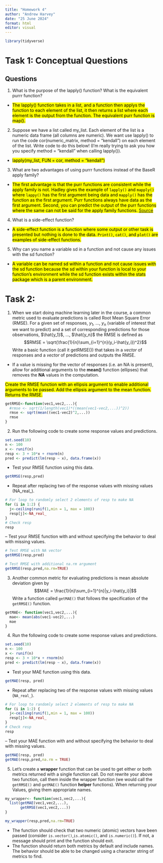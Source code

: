 ```yaml
---
title: "Homework 4"
author: "Andrew Harvey"
date: "25 June 2024"
format: html
editor: visual
---
```

```r
library(tidyverse)
```
# Task 1: Conceptual Questions

## Questions

1. What is the purpose of the lapply() function? What is the equivalent purrr function?

* <mark>The lapply() function takes in a list, and a function then applys the function to each element of the list, it then returns a list where each element is the output from the function. The equivalent purr function is map().<mark>

2. Suppose we have a list called my_list. Each element of the list is a numeric data frame (all columns are numeric). We want use lapply() to run the code cor(numeric_matrix, method = "kendall") on each element of the list. Write code to do this below! (I’m really trying to ask you how you specify method = "kendall" when calling lapply()).

* <mark> lapply(my_list, FUN = cor, method = "kendall") <mark>

3. What are two advantages of using purrr functions instead of the BaseR apply family?

* <mark> The first advantage is that the purr functions are consistent while the apply family is not. Hadley gives the example of `lapply()` and `mapply()` where `lappy()` has the first argument being data and `mapply()` has the function as the first argument. Purr functions always have data as the first argument. Second, you can predict the output of the purr functions where the same can not be said for the apply family functions. [Source](https://stackoverflow.com/questions/45101045/why-use-purrrmap-instead-of-lapply) <mark>

4. What is a side-effect function?

* <mark> A side-effect function is a function where some output or other task is presented but nothing is done to the data. `Print()`, `cat()`, and  `plot()` are examples of side-effect functions.<mark>

5. Why can you name a variable sd in a function and not cause any issues with the sd function?

* <mark> A variable can be named sd within a function and not cause issues with the sd function because the sd within your function is local to your function's environment while the sd function exists within the stats package which is a parent environment. <mark>


# Task 2:

1. When we start doing machine learning later in the course, a common metric used to evaluate predictions is called Root Mean Square Error (RMSE). For a given set of responses, $y_1$, ..., $y_n$ (variable of interest that we want to predict) and a set of corresponding predictions for those observations, $\hat{y_1}$, ..., $\hat{y_n}$ the RMSE is defined as $$RMSE = \sqrt{\frac{1}{n}\sum_{i=1}^{n}(y_i-\hat{y_i})^2}$$ Write a basic function (call it getRMSE()) that takes in a *vector* of responses and a *vector* of predictions and outputs the RMSE.

* If a value is missing for the vector of responses (i.e. an NA is present), allow for additional arguments to the **mean()** function (ellipses) that removes the **NA** values in the computation.

<mark>Create the RMSE function with an ellipsis argument to enable additional arguments to be passed. Add the ellipsis argument to the mean function. Returns the RMSE.<mark>

```r
getRMSE<-function(vec1,vec2,...){
  #rmse <- sqrt(1/length(vec1)*((mean(vec1-vec2,...))^2))
  rmse <- sqrt(mean((vec1-vec2)^2,...))
  rmse
}
```

2. Run the following code to create some response values and predictions.

```r
set.seed(10)
n <- 100
x <- runif(n)
resp <- 3 + 10*x + rnorm(n)
pred <- predict(lm(resp ~ x), data.frame(x))
```

* Test your RMSE function using this data. 

```r
getRMSE(resp,pred)
```

* Repeat after replacing two of the response values with missing values (NA_real_).

```r
# For loop to randomly select 2 elements of resp to make NA
for (i in 1:2) {
  j<-ceiling(runif(1,min = 1, max = 100))
  resp[j]<-NA_real_
}
# Check resp
resp

```

  -- Test your RMSE function with and without specifying the behavior to deal with missing values.
  
```r
# Test RMSE with NA vector
getRMSE(resp,pred)

# Test RMSE with additional na.rm argument
getRMSE(resp,pred,na.rm=TRUE)
```

3. Another common metric for evaluating predictions is mean absolute deviation given by $$MAE = \frac{1}{n}\sum_{i=1}^{n}|y_i-\hat{y_i}|$$ Write a function called `getMAE()` that follows the specification of the `getRMSE()` function. 

```r
getMAE<- function(vec1,vec2,...){
  mae<- mean(abs(vec1-vec2),...)
  mae
}
```

4. Run the following code to create some response values and predictions. 

```r
set.seed(10)
n <- 100
x <- runif(n)
resp <- 3 + 10*x + rnorm(n)
pred <- predict(lm(resp ~ x), data.frame(x))
```

* Test your MAE function using this data.

```r
getMAE(resp, pred)
```

* Repeat after replacing two of the response values with missing values (`NA_real_`).

```r
# For loop to randomly select 2 elements of resp to make NA
for (i in 1:2) {
  j<-ceiling(runif(1,min = 1, max = 100))
  resp[j]<-NA_real_
}
# Check resp
resp
```
  -- Test your MAE function with and without specifying the behavior to deal with missing values.
  
```r
getMAE(resp, pred)
getMAE(resp,pred,na.rm = TRUE)
```

5. Let's create a **wrapper** function that can be used to get either or both metrics returned with a single function call. Do not rewrite your above two function, call them inside the wrapper function (we would call the `getRMSE()` and `getMAE()` function **helper** functions). When returning your Values, giving them appropriate names.

```r
my_wrapper<- function(vec1,vec2,...){
  list(getMAE(vec1,vec2,...),
       getRMSE(vec1,vec2,...))
}

my_wrapper(resp,pred,na.rm=TRUE)
```


* The function should check that two numeric (atomic) vectors have been passed (consider `is.vector()`,`is.atomic()`, and `is.numeric()`). If not, a message should print and the function should exit. 
* The function should return both metrics by default and include names. The behavior should be able to be changed using a character string of metrics to find. 
